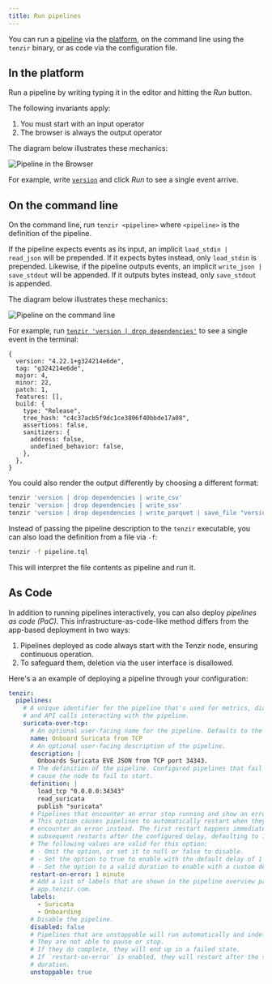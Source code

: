 ```yaml
---
title: Run pipelines
---
```


You can run a [pipeline](../../../explanations/architecture/pipeline) via the
[platform](https://app.tenzir.com), on the command line using the `tenzir`
binary, or as code via the configuration file.

## In the platform

Run a pipeline by writing typing it in the editor and hitting the *Run* button.

The following invariants apply:

1. You must start with an input operator
2. The browser is always the output operator

The diagram below illustrates these mechanics:

![Pipeline in the Browser](run-pipelines/pipeline-browser.svg)

For example, write [`version`](../../tql2/operators/version.md) and click *Run*
to see a single event arrive.

## On the command line

On the command line, run `tenzir <pipeline>` where `<pipeline>` is the
definition of the pipeline.

If the pipeline expects events as its input, an implicit `load_stdin |
read_json` will be prepended. If it expects bytes instead, only `load_stdin` is
prepended. Likewise, if the pipeline outputs events, an implicit `write_json |
save_stdout` will be appended. If it outputs bytes instead, only `save_stdout`
is appended.

The diagram below illustrates these mechanics:

![Pipeline on the command line](run-pipelines/pipeline-cli.svg)

For example, run [`tenzir 'version | drop
dependencies'`](../../tql2/operators/version.md) to see a single event in the
terminal:

```tql
{
  version: "4.22.1+g324214e6de",
  tag: "g324214e6de",
  major: 4,
  minor: 22,
  patch: 1,
  features: [],
  build: {
    type: "Release",
    tree_hash: "c4c37acb5f9dc1ce3806f40bbde17a08",
    assertions: false,
    sanitizers: {
      address: false,
      undefined_behavior: false,
    },
  },
}
```

You could also render the output differently by choosing a different format:

```sh
tenzir 'version | drop dependencies | write_csv'
tenzir 'version | drop dependencies | write_ssv'
tenzir 'version | drop dependencies | write_parquet | save_file "version.parquet'
```

Instead of passing the pipeline description to the `tenzir` executable, you can
also load the definition from a file via `-f`:

```sh
tenzir -f pipeline.tql
```

This will interpret the file contents as pipeline and run it.

## As Code

In addition to running pipelines interactively, you can also deploy *pipelines as
code (PaC)*. This infrastructure-as-code-like method differs from the app-based
deployment in two ways:

1. Pipelines deployed as code always start with the Tenzir node, ensuring
   continuous operation.
2. To safeguard them, deletion via the user interface is disallowed.

Here's a an example of deploying a pipeline through your configuration:

```yaml title="<prefix>/etc/tenzir/tenzir.yaml"
tenzir:
  pipelines:
    # A unique identifier for the pipeline that's used for metrics, diagnostics,
    # and API calls interacting with the pipeline.
    suricata-over-tcp:
      # An optional user-facing name for the pipeline. Defaults to the id.
      name: Onboard Suricata from TCP
      # An optional user-facing description of the pipeline.
      description: |
        Onboards Suricata EVE JSON from TCP port 34343.
      # The definition of the pipeline. Configured pipelines that fail to start
      # cause the node to fail to start.
      definition: |
        load_tcp "0.0.0.0:34343"
        read_suricata
        publish "suricata"
      # Pipelines that encounter an error stop running and show an error state.
      # This option causes pipelines to automatically restart when they
      # encounter an error instead. The first restart happens immediately, and
      # subsequent restarts after the configured delay, defaulting to 1 minute.
      # The following values are valid for this option:
      # - Omit the option, or set it to null or false to disable.
      # - Set the option to true to enable with the default delay of 1 minute.
      # - Set the option to a valid duration to enable with a custom delay.
      restart-on-error: 1 minute
      # Add a list of labels that are shown in the pipeline overview page at
      # app.tenzir.com.
      labels:
        - Suricata
        - Onboarding
      # Disable the pipeline.
      disabled: false
      # Pipelines that are unstoppable will run automatically and indefinitely.
      # They are not able to pause or stop.
      # If they do complete, they will end up in a failed state.
      # If `restart-on-error` is enabled, they will restart after the specified
      # duration.
      unstoppable: true
```
